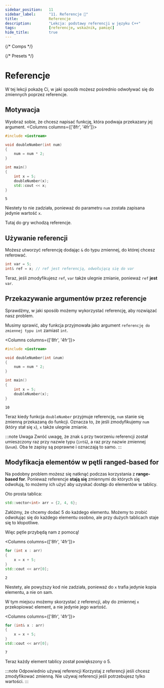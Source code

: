 ```yaml
---
sidebar_position:	11
sidebar_label:		"11. Referencje 🚧"
title:				Referencje
description:		"Lekcja: podstawy referencji w języku C++"
tags:				[referencje, wskaźnik, pamięć]
hide_title:			true
---
```


{/* Comps */}


{/* Presets */}


<NotFinished/>

# Referencje

W tej lekcji pokażę Ci, w jaki sposób możesz pośrednio odwoływać się do zmiennych poprzez referencje.

## Motywacja 

Wyobraź sobie, że chcesz napisać funkcję, która podwaja przekazany jej argument.
<Columns columns={['8fr', '4fr']}>
<div>

```cpp
#include <iostream>

void doubleNumber(int num) 
{
    num = num * 2;
}

int main()
{
    int x = 5;
    doubleNumber(x); 
    std::cout << x;
}
```

</div>
<div>

```plaintext title="Wynik"
5
```

</div>
</Columns>

Niestety to nie zadziała, ponieważ do parametru `num` została zapisana jedynie wartość `x`.

Tutaj do gry wchodzą referencje.

## Używanie referencji

Możesz utworzyć referencję dodając `&` do typu zmiennej, do której chcesz referować.

```cpp
int var = 5;
int& ref = x; // ref jest referencją, odwołującą się do var
```

Teraz, jeśli zmodyfikujesz `ref`, `var` także ulegnie zmianie, ponieważ `ref` **jest** `var`.

## Przekazywanie argumentów przez referencje

Sprawdźmy, w jaki sposób możemy wykorzystać referencję, aby rozwiązać nasz problem.

Musimy sprawić, aby funkcja przyjmowała jako argument `referencję do zmiennej typu int` zamiast `int`.

<Columns columns={['8fr', '4fr']}>
<div>

```cpp
#include <iostream>

void doubleNumber(int &num) 
{
    num = num * 2;
}

int main()
{
    int x = 5;
    doubleNumber(x);
}
```

</div>
<div>

```plaintext title="Result"
10
```

</div>
</Columns>

Teraz kiedy funkcja `doubleNumber` przyjmuje referencję, `num` stanie się zmienną przekazaną do funkcji. Oznacza to, że jeśli zmodyfikujemy `num` (który stał się `x`), `x` także ulegnie zmianie.

:::note Uwaga
Zwróć uwagę, że znak `&` przy tworzeniu referencji został umieszczony raz przy nazwie typu (`int&`), a raz przy nazwie zmiennej (`&num`). Oba te zapisy są poprawne i oznaczają to samo.
:::

## Modyfikacja elementów w pętli **ranged-based for**

Na podobny problem możesz się natknąć podczas korzystania z **range-based for**. Ponieważ referencje **stają się** zmiennymi do których się odwołują, to możemy ich użyć aby uzyskać dostęp do elementów w tablicy.

Oto prosta tablica:

```cpp
std::vector<int> arr = {2, 4, 6};
```

Załóżmy, że chcemy dodać 5 do każdego elementu. Możemy to zrobić odwołując się do każdego elementu osobno, ale przy dużych tablicach staje się to kłopotliwe.

Więc pętle przybędą nam z pomocą!

<Columns columns={['8fr', '4fr']}>
<div>

```cpp
for (int x : arr)
{
    x = x + 5;
}
std::cout << arr[0];
```

</div>
<div>

```plaintext title="Wynik"
2
```

</div>
</Columns>

Niestety, ale powyższy kod nie zadziała, ponieważ do `x` trafia jedynie kopia elementu, a nie on sam.

W tym miejscu możemy skorzystać z referencji, aby do zmiennej `x` przekopiować element, a nie jedynie jego wartość.

<Columns columns={['8fr', '4fr']}>
<div>

```cpp
for (int& x : arr) 
{
    x = x + 5;
}
std::cout << arr[0];
```

</div>
<div>

```plaintext title="Wynik"
7
```

</div>
</Columns>

Teraz każdy element tablicy został powiększony o 5.

:::note Odpowiednio używaj referencji
Korzystaj z referencji jeśli chcesz zmodyfikować zmienną. Nie używaj referencji jeśli potrzebujesz tylko wartości.
:::